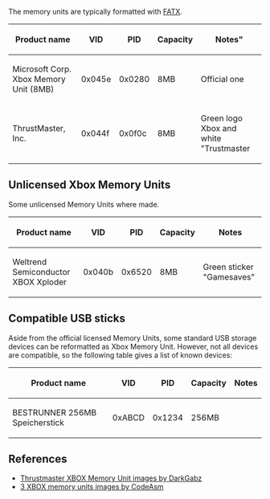 The memory units are typically formatted with [[FATX]].

{| class="wikitable"
! Product name !! VID !! PID !! Capacity !! Notes" 
|-
| Microsoft Corp. Xbox Memory Unit (8MB) || 0x045e || 0x0280 || 8MB || Official one 
|-
| ThrustMaster, Inc. || 0x044f || 0x0f0c || 8MB || Green logo Xbox and white "Trustmaster
|}


== Unlicensed Xbox Memory Units ==
Some unlicensed Memory Units where made. 

{| class="wikitable"
! Product name !! VID !! PID !! Capacity !! Notes
|-
| Weltrend Semiconductor XBOX Xploder || 0x040b || 0x6520 || 8MB || Green sticker "Gamesaves" 
|}

== Compatible USB sticks ==

Aside from the official licensed Memory Units, some standard USB storage devices can be reformatted as Xbox Memory Unit.
However, not all devices are compatible, so the following table gives a list of known devices:

{| class="wikitable"
! Product name !! VID !! PID !! Capacity !! Notes
|-
|BESTRUNNER 256MB Speicherstick || 0xABCD || 0x1234 || 256MB ||  
|}
== References ==

* [http://imgur.com/a/8QmDA Thrustmaster XBOX Memory Unit images by DarkGabz]
* [http://imgur.com/gallery/M0PZ6 3 XBOX memory units images by CodeAsm]